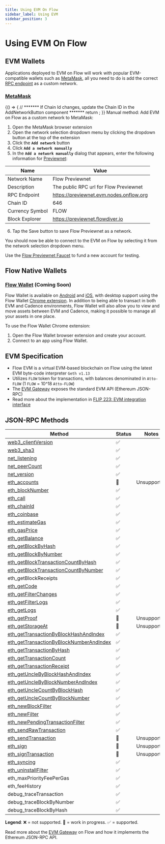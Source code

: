```yaml
---
title: Using EVM On Flow
sidebar_label: Using EVM
sidebar_position: 3
---
```



# Using EVM On Flow

## EVM Wallets

Applications deployed to EVM on Flow will work with popular EVM-compatible wallets such as [MetaMask](https://chromewebstore.google.com/detail/metamask/nkbihfbeogaeaoehlefnkodbefgpgknn), all you need to do is add the correct [RPC endpoint](./networks) as a custom network.

### [MetaMask](https://metamask.io)

<BrowserOnly>
  {() => {
    // ******* If Chain Id changes, update the Chain ID in the AddNetworkButton component *******
    return <AddNetworkButton />;
  }}
</BrowserOnly>
Manual method: Add EVM on Flow as a custom network to MetaMask:

1. Open the MetaMask browser extension
2. Open the network selection dropdown menu by clicking the dropdown button at the top of the extension
3. Click the **`Add network`** button
4. Click **`Add a network manually`**
5. In the **`Add a network manually`** dialog that appears, enter the following information for [Previewnet](https://developers.flow.com/networks/flow-networks/accessing-previewnet):

| Name            | Value                                   |
| --------------- | --------------------------------------- |
| Network Name    | Flow Previewnet                         |
| Description     | The public RPC url for Flow Previewnet  |
| RPC Endpoint    | https://previewnet.evm.nodes.onflow.org |
| Chain ID        | 646                                     |
| Currency Symbol | FLOW                                    |
| Block Explorer  | https://previewnet.flowdiver.io         |

6. Tap the Save button to save Flow Previewnet as a network.

You should now be able to connect to the EVM on Flow by selecting it from the network selection dropdown menu.

Use the [Flow Previewnet Faucet](https://previewnet-faucet.onflow.org/fund-account) to fund a new account for testing.

## Flow Native Wallets

### [Flow Wallet](https://wallet.flow.com) (Coming Soon)

Flow Wallet is available on [Android](https://play.google.com/store/apps/details?id=io.outblock.lilico&hl=en_US&gl=US) and [iOS](https://apps.apple.com/ca/app/flow-core/id1644169603), with desktop support using the Flow Wallet [Chrome extension](https://chromewebstore.google.com/detail/flow-reference-wallet/hpclkefagolihohboafpheddmmgdffjm). In addition to being able to transact in both EVM and Cadence environments, Flow Wallet will also allow you to view and move assets between EVM and Cadence, making it possible to manage all your assets in one place.

To use the Flow Wallet Chrome extension:

1. Open the Flow Wallet browser extension and create your account.
2. Connect to an app using Flow Wallet.

## EVM Specification

- Flow EVM is a virtual EVM-based blockchain on Flow using the latest EVM byte-code interpreter `Geth v1.13`
- Utilizes `FLOW` token for transactions, with balances denominated in `Atto-FLOW` (1 `FLOW` = 10^18 `Atto-FLOW`)
- The [EVM Gateway](https://github.com/onflow/flow-evm-gateway) exposes the standard EVM API (Ethereum JSON-RPC)
- Read more about the implementation in [FLIP 223: EVM integration interface](https://github.com/onflow/flips/blob/main/protocol/20231116-evm-support.md)

## JSON-RPC Methods

<div class="compat-json-rpc-table"></div>

| Method                                    | Status | Notes       |
| ----------------------------------------- | ------ | ----------- |
| [web3_clientVersion]                      | ✅     |
| [web3_sha3]                               | ✅     |
| [net_listening]                           | ✅     |
| [net_peerCount]                           | ✅     |
| [net_version]                             | ✅     |
| [eth_accounts]                            | 🚧     | Unsupported |
| [eth_blockNumber]                         | ✅     |
| [eth_call]                                | ✅     |
| [eth_chainId]                             | ✅     |
| [eth_coinbase]                            | ✅     |
| [eth_estimateGas]                         | ✅     |
| [eth_gasPrice]                            | ✅     |
| [eth_getBalance]                          | ✅     |
| [eth_getBlockByHash]                      | ✅     |
| [eth_getBlockByNumber]                    | ✅     |
| [eth_getBlockTransactionCountByHash]      | ✅     |
| [eth_getBlockTransactionCountByNumber]    | ✅     |
| eth_getBlockReceipts                      | ✅     |
| [eth_getCode]                             | ✅     |
| [eth_getFilterChanges]                    | ✅     |
| [eth_getFilterLogs]                       | ✅     |
| [eth_getLogs]                             | ✅     |
| [eth_getProof]                            | 🚧     | Unsupported |
| [eth_getStorageAt]                        | 🚧     | Unsupported |
| [eth_getTransactionByBlockHashAndIndex]   | ✅     |
| [eth_getTransactionByBlockNumberAndIndex] | ✅     |
| [eth_getTransactionByHash]                | ✅     |
| [eth_getTransactionCount]                 | ✅     |
| [eth_getTransactionReceipt]               | ✅     |
| [eth_getUncleByBlockHashAndIndex]         | ✅     |
| [eth_getUncleByBlockNumberAndIndex]       | ✅     |
| [eth_getUncleCountByBlockHash]            | ✅     |
| [eth_getUncleCountByBlockNumber]          | ✅     |             |
| [eth_newBlockFilter]                      | ✅     |
| [eth_newFilter]                           | ✅     |
| [eth_newPendingTransactionFilter]         | ✅     |
| [eth_sendRawTransaction]                  | ✅     |
| [eth_sendTransaction]                     | 🚧     | Unsupported |
| [eth_sign]                                | 🚧     | Unsupported |
| [eth_signTransaction]                     | 🚧     | Unsupported |
| [eth_syncing]                             | ✅     |
| [eth_uninstallFilter]                     | ✅     |
| eth_maxPriorityFeePerGas                  | ✅     |
| eth_feeHistory                            | ✅     |
| debug_traceTransaction                    | ✅     |
| debug_traceBlockByNumber                  | ✅     |
| debug_traceBlockByHash                    | ✅     |

**Legend**: ❌ = not supported. 🚧 = work in progress. ✅ = supported.

Read more about the [EVM Gateway](https://github.com/onflow/flow-evm-gateway) on Flow and how it implements the Ethereum JSON-RPC API.

[web3_clientVersion]: https://ethereum.org/en/developers/docs/apis/json-rpc/#web3_clientversion
[web3_sha3]: https://ethereum.org/en/developers/docs/apis/json-rpc/#web3_sha3
[net_listening]: https://ethereum.org/en/developers/docs/apis/json-rpc/#net_listening
[net_peerCount]: https://ethereum.org/en/developers/docs/apis/json-rpc/#net_peercount
[net_version]: https://ethereum.org/en/developers/docs/apis/json-rpc/#net_version
[eth_accounts]: https://ethereum.org/en/developers/docs/apis/json-rpc/#eth_accounts
[eth_blockNumber]: https://ethereum.org/en/developers/docs/apis/json-rpc/#eth_blocknumber
[eth_call]: https://ethereum.org/en/developers/docs/apis/json-rpc/#eth_call
[eth_chainId]: https://eips.ethereum.org/EIPS/eip-695
[eth_coinbase]: https://ethereum.org/en/developers/docs/apis/json-rpc/#eth_coinbase
[eth_compileLLL]: https://ethereum.org/en/developers/docs/apis/json-rpc/#eth_compilelll
[eth_compileSerpent]: https://ethereum.org/en/developers/docs/apis/json-rpc/#eth_compileserpent
[eth_compileSolidity]: https://ethereum.org/en/developers/docs/apis/json-rpc/#eth_compile_solidity
[eth_estimateGas]: https://ethereum.org/en/developers/docs/apis/json-rpc/#eth_estimategas
[eth_gasPrice]: https://ethereum.org/en/developers/docs/apis/json-rpc/#eth_gasprice
[eth_getBalance]: https://ethereum.org/en/developers/docs/apis/json-rpc/#eth_getbalance
[eth_getBlockByHash]: https://ethereum.org/en/developers/docs/apis/json-rpc/#eth_getblockbyhash
[eth_getBlockByNumber]: https://ethereum.org/en/developers/docs/apis/json-rpc/#eth_getblockbynumber
[eth_getBlockTransactionCountByHash]: https://ethereum.org/en/developers/docs/apis/json-rpc/#eth_getblocktransactioncountbyhash
[eth_getBlockTransactionCountByNumber]: https://ethereum.org/en/developers/docs/apis/json-rpc/#eth_getblocktransactioncountbynumber
[eth_getCode]: https://ethereum.org/en/developers/docs/apis/json-rpc/#eth_getcode
[eth_getCompilers]: https://ethereum.org/en/developers/docs/apis/json-rpc/#eth_getcompilers
[eth_getFilterChanges]: https://ethereum.org/en/developers/docs/apis/json-rpc/#eth_getfilterchanges
[eth_getFilterLogs]: https://ethereum.org/en/developers/docs/apis/json-rpc/#eth_getfilterlogs
[eth_getLogs]: https://ethereum.org/en/developers/docs/apis/json-rpc/#eth_getlogs
[eth_getProof]: https://eips.ethereum.org/EIPS/eip-1186
[eth_getStorageAt]: https://ethereum.org/en/developers/docs/apis/json-rpc/#eth_getstorageat
[eth_getTransactionByBlockHashAndIndex]: https://ethereum.org/en/developers/docs/apis/json-rpc/#eth_gettransactionbyblockhashandindex
[eth_getTransactionByBlockNumberAndIndex]: https://ethereum.org/en/developers/docs/apis/json-rpc/#eth_gettransactionbyblocknumberandindex
[eth_getTransactionByHash]: https://ethereum.org/en/developers/docs/apis/json-rpc/#eth_gettransactionbyhash
[eth_getTransactionCount]: https://ethereum.org/en/developers/docs/apis/json-rpc/#eth_gettransactioncount
[eth_getTransactionReceipt]: https://ethereum.org/en/developers/docs/apis/json-rpc/#eth_gettransactionreceipt
[eth_getUncleByBlockHashAndIndex]: https://ethereum.org/en/developers/docs/apis/json-rpc/#eth_getunclebyblockhashandindex
[eth_getUncleByBlockNumberAndIndex]: https://ethereum.org/en/developers/docs/apis/json-rpc/#eth_getunclebyblocknumberandindex
[eth_getUncleCountByBlockHash]: https://ethereum.org/en/developers/docs/apis/json-rpc/#eth_getunclecountbyblockhash
[eth_getUncleCountByBlockNumber]: https://ethereum.org/en/developers/docs/apis/json-rpc/#eth_getunclecountbyblocknumber
[eth_getWork]: https://ethereum.org/en/developers/docs/apis/json-rpc/#eth_getwork
[eth_hashrate]: https://ethereum.org/en/developers/docs/apis/json-rpc/#eth_hashrate
[eth_mining]: https://ethereum.org/en/developers/docs/apis/json-rpc/#eth_mining
[eth_newBlockFilter]: https://ethereum.org/en/developers/docs/apis/json-rpc/#eth_newblockfilter
[eth_newFilter]: https://ethereum.org/en/developers/docs/apis/json-rpc/#eth_newfilter
[eth_newPendingTransactionFilter]: https://openethereum.github.io/JSONRPC-eth-module.html#eth_newpendingtransactionfilter
[eth_pendingTransactions]: https://github.com/ethereum/wiki/issues/685
[eth_protocolVersion]: https://ethereum.org/en/developers/docs/apis/json-rpc/#eth_protocolversion
[eth_sendRawTransaction]: https://ethereum.org/en/developers/docs/apis/json-rpc/#eth_sendrawtransaction
[eth_sendTransaction]: https://ethereum.org/en/developers/docs/apis/json-rpc/#eth_sendtransaction
[eth_sign]: https://ethereum.org/en/developers/docs/apis/json-rpc/#eth_sign
[eth_signTransaction]: https://ethereum.org/en/developers/docs/apis/json-rpc/#eth_signtransaction
[eth_signTypedData]: https://eips.ethereum.org/EIPS/eip-712
[eth_submitHashrate]: https://ethereum.org/en/developers/docs/apis/json-rpc/#eth_submithashrate
[eth_submitWork]: https://ethereum.org/en/developers/docs/apis/json-rpc/#eth_submitwork
[eth_syncing]: https://ethereum.org/en/developers/docs/apis/json-rpc/#eth_syncing
[eth_uninstallFilter]: https://ethereum.org/en/developers/docs/apis/json-rpc/#eth_uninstallfilter
[db_getHex]: https://ethereum.org/en/developers/docs/apis/json-rpc/#db_gethex
[db_getString]: https://ethereum.org/en/developers/docs/apis/json-rpc/#db_getstring
[db_putHex]: https://ethereum.org/en/developers/docs/apis/json-rpc/#db_puthex
[db_putString]: https://ethereum.org/en/developers/docs/apis/json-rpc/#db_putstring
[shh_addToGroup]: https://ethereum.org/en/developers/docs/apis/json-rpc/#shh_addtogroup
[shh_getFilterChanges]: https://ethereum.org/en/developers/docs/apis/json-rpc/#shh_getfilterchanges
[shh_getMessages]: https://ethereum.org/en/developers/docs/apis/json-rpc/#shh_getmessages
[shh_hasIdentity]: https://ethereum.org/en/developers/docs/apis/json-rpc/#shh_hasidentity
[shh_newFilter]: https://ethereum.org/en/developers/docs/apis/json-rpc/#shh_newfilter
[shh_newGroup]: https://ethereum.org/en/developers/docs/apis/json-rpc/#shh_newgroup
[shh_newIdentity]: https://ethereum.org/en/developers/docs/apis/json-rpc/#shh_newidentity
[shh_post]: https://ethereum.org/en/developers/docs/apis/json-rpc/#shh_post
[shh_uninstallFilter]: https://ethereum.org/en/developers/docs/apis/json-rpc/#shh_uninstallfilter
[shh_version]: https://ethereum.org/en/developers/docs/apis/json-rpc/#shh_post
[txpool_content]: https://geth.ethereum.org/docs/rpc/ns-txpool#txpool_content
[txpool_inspect]: https://geth.ethereum.org/docs/rpc/ns-txpool#txpool_inspect
[txpool_status]: https://geth.ethereum.org/docs/rpc/ns-txpool#txpool_status
[parity_pendingTransactions]: https://openethereum.github.io/JSONRPC-parity-module#parity_pendingtransactions
[EIP-1186]: https://eips.ethereum.org/EIPS/eip-1186
